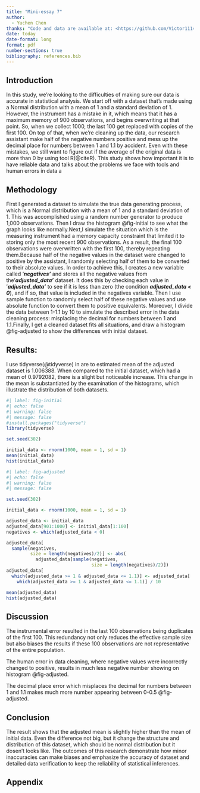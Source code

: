 ```yaml
---
title: "Mini-essay 7"
author: 
  - Yuchen Chen
thanks: "Code and data are available at: <https://github.com/Victor1114/TUT-7.git>Acknowledge the review of Simon"
date: today
date-format: long
format: pdf
number-sections: true
bibliography: references.bib
---
```


## Introduction

In this study, we're looking to the difficulties of making sure our data is accurate in statistical analysis. We start off with a dataset that's made using a Normal distribution with a mean of 1 and a standard deviation of 1. However, the instrument has a mistake in it, which means that it has a maximum memory of 900 observations, and begins overwriting at that point. So, when we collect 1000, the last 100 get replaced with copies of the first 100. On top of that, when we're cleaning up the data, our research assistant make half of the negative numbers positive and mess up the decimal place for numbers between 1 and 1.1 by accident. Even with these mistakes, we still want to figure out if the average of the original data is more than 0 by using tool R(@citeR). This study shows how important it is to have reliable data and talks about the problems we face with tools and human errors in data a

## **Methodology**

First I generated a dataset to simulate the true data generating process, which is a Normal distribution with a mean of 1 and a standard deviation of 1. This was accomplished using a random number generator to produce 1,000 observations. Then I draw the histogram @fig-initial to see what the graph looks like normally.Next,I simulate the situation which is the measuring instrument had a memory capacity constraint that limited it to storing only the most recent 900 observations. As a result, the final 100 observations were overwritten with the first 100, thereby repeating them.Because half of the negative values in the dataset were changed to positive by the assistant, I randomly selecting half of them to be converted to their absolute values. In order to achieve this, I creates a new variable called '***negatives'*** and stores all the negative values from the '***adjusted_data'*** dataset. It does this by checking each value in '***adjusted_data'*** to see if it is less than zero (the condition ***adjusted_data \< 0***), and if so, that value is included in the negatives variable. Then I use sample function to randomly select half of these negative values and use absolute function to convert them to positive equivalents. Moreover, I divide the data between 1-1.1 by 10 to simulate the described error in the data cleaning process: misplacing the decimal for numbers between 1 and 1.1.Finally, I get a cleaned dataset fits all situations, and draw a histogram @fig-adjusted to show the differences with initial dataset.

## Results:

I use tidyverse(@tidyverse) in are to estimated mean of the adjusted dataset is 1.006388. When compared to the initial dataset, which had a mean of 0.9792082, there is a slight but noticeable increase. This change in the mean is substantiated by the examination of the histograms, which illustrate the distribution of both datasets.

```r
#| label: fig-initial
#| echo: false
#| warning: false
#| message: false
#install.packages("tidyverse")
library(tidyverse)

set.seed(302)

initial_data <- rnorm(1000, mean = 1, sd = 1)
mean(initial_data)
hist(initial_data)
```

```r
#| label: fig-adjusted
#| echo: false
#| warning: false
#| message: false

set.seed(302)

initial_data <- rnorm(1000, mean = 1, sd = 1)

adjusted_data <- initial_data
adjusted_data[901:1000] <- initial_data[1:100]
negatives <- which(adjusted_data < 0)

adjusted_data[
  sample(negatives,
         size = length(negatives)/2)] <- abs(
           adjusted_data[sample(negatives, 
                                size = length(negatives)/2)])
adjusted_data[
  which(adjusted_data >= 1 & adjusted_data <= 1.1)] <- adjusted_data[
    which(adjusted_data >= 1 & adjusted_data <= 1.1)] / 10

mean(adjusted_data)
hist(adjusted_data)
```

## Discussion

The instrumental error resulted in the last 100 observations being duplicates of the first 100. This redundancy not only reduces the effective sample size but also biases the results if these 100 observations are not representative of the entire population.

The human error in data cleaning, where negative values were incorrectly changed to positive, results in much less negative number showing on histogram   @fig-adjusted.

The decimal place error which misplaces the decimal for numbers between 1 and 1.1 makes much more number appearing between 0-0.5 @fig-adjusted.

## Conclusion

The result shows that the adjusted mean is slightly higher than the mean of initial data. Even the difference not big, but it change the structure and distribution of this dataset, which should be normal distribution but it dosen't looks like. The outcomes of this research demonstrate how minor inaccuracies can make biases and emphasize the accuracy of dataset and detailed data verification to keep the reliability of statistical inferences.

## Appendix
